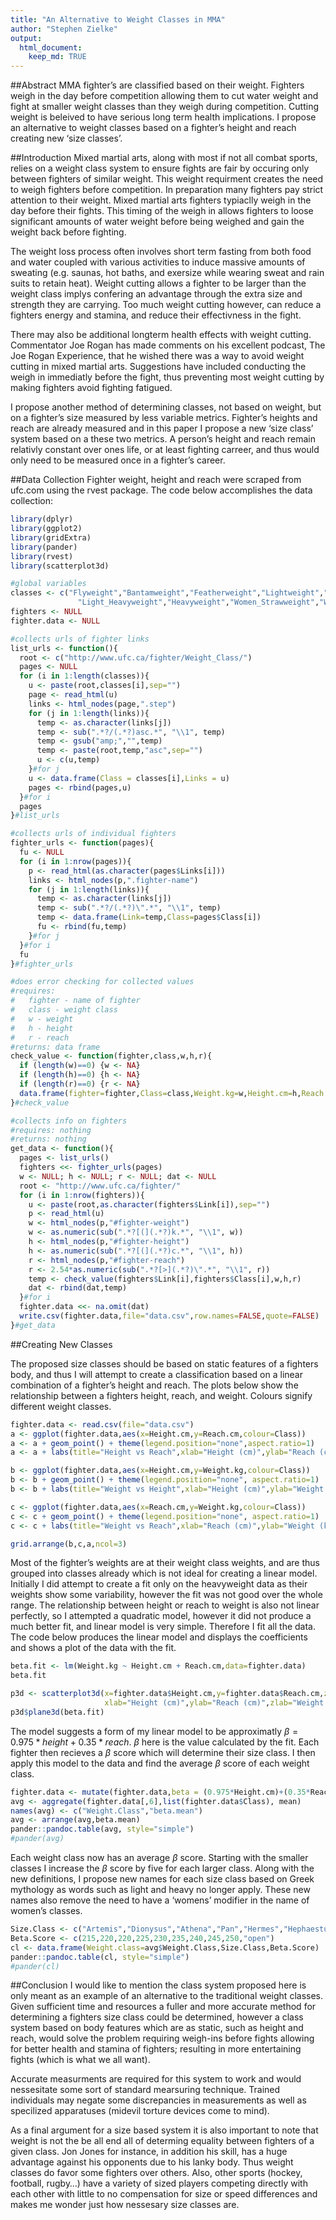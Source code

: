 ```yaml
---
title: "An Alternative to Weight Classes in MMA"
author: "Stephen Zielke"
output: 
  html_document:
    keep_md: TRUE
---
```


##Abstract
MMA fighter's are classified based on their weight. Fighters weigh in the day before competition allowing them to cut water weight and fight at smaller weight classes than they weigh during competition. Cutting weight is beleived to have serious long term health implications. I propose an alternative to weight classes based on a fighter's height and reach creating new 'size classes'.

##Introduction
Mixed martial arts, along with most if not all combat sports, relies on a weight class system to ensure fights are fair by occuring only between fighters of similar weight. This weight requirment creates the need to weigh fighters before competition. In preparation many fighters pay strict attention to their weight. Mixed martial arts fighters typiaclly weigh in the day before their fights. This timing of the weigh in allows fighters to loose significant amounts of water weight before being weighed and gain the weight back before fighting.

The weight loss process often involves short term fasting from both food and water coupled with various activities to induce massive amounts of sweating (e.g. saunas, hot baths, and exersize while wearing sweat and rain suits to retain heat). Weight cutting allows a fighter to be larger than the weight class implys confering an advantage through the extra size and strength they are carrying. Too much weight cutting however, can reduce a fighters energy and stamina, and reduce their effectivness in the fight.

There may also be additional longterm health effects with weight cutting. Commentator Joe Rogan has made comments on his excellent podcast, The Joe Rogan Experience, that he wished there was a way to avoid weight cutting in mixed martial arts. Suggestions have included conducting the weigh in immediatly before the fight, thus preventing most weight cutting by making fighters avoid fighting fatigued.

I propose another method of determining classes, not based on weight, but on a fighter's size measured by less variable metrics. Fighter's heights and reach are already measured and in this paper I propose a new 'size class' system based on a these two metrics. A person's height and reach remain relativly constant over ones life, or at least fighting carreer, and thus would only need to be measured once in a fighter's career.

##Data Collection
Fighter weight, height and reach were scraped from ufc.com using the rvest package. The code below accomplishes the data collection:
```r
library(dplyr)
library(ggplot2)
library(gridExtra)
library(pander)
library(rvest)
library(scatterplot3d)
```

```r
#global variables
classes <- c("Flyweight","Bantamweight","Featherweight","Lightweight","Welterweight","Middleweight",
               "Light_Heavyweight","Heavyweight","Women_Strawweight","Women_Bantamweight")
fighters <- NULL
fighter.data <- NULL

#collects urls of fighter links
list_urls <- function(){
  root <- c("http://www.ufc.ca/fighter/Weight_Class/")
  pages <- NULL
  for (i in 1:length(classes)){
    u <- paste(root,classes[i],sep="")
    page <- read_html(u)
    links <- html_nodes(page,".step")
    for (j in 1:length(links)){
      temp <- as.character(links[j])
      temp <- sub(".*?/(.*?)asc.*", "\\1", temp)
      temp <- gsub("amp;","",temp)
      temp <- paste(root,temp,"asc",sep="")
      u <- c(u,temp)
    }#for j
    u <- data.frame(Class = classes[i],Links = u)
    pages <- rbind(pages,u)
  }#for i
  pages
}#list_urls

#collects urls of individual fighters
fighter_urls <- function(pages){
  fu <- NULL
  for (i in 1:nrow(pages)){
    p <- read_html(as.character(pages$Links[i]))
    links <- html_nodes(p,".fighter-name")
    for (j in 1:length(links)){
      temp <- as.character(links[j])
      temp <- sub(".*?/(.*?)\".*", "\\1", temp)
      temp <- data.frame(Link=temp,Class=pages$Class[i])
      fu <- rbind(fu,temp)
    }#for j
  }#for i
  fu
}#fighter_urls

#does error checking for collected values
#requires:
#   fighter - name of fighter
#   class - weight class
#   w - weight
#   h - height
#   r - reach
#returns: data frame
check_value <- function(fighter,class,w,h,r){
  if (length(w)==0) {w <- NA}
  if (length(h)==0) {h <- NA}
  if (length(r)==0) {r <- NA}
  data.frame(fighter=fighter,Class=class,Weight.kg=w,Height.cm=h,Reach.cm=r)
}#check_value

#collects info on fighters
#requires: nothing
#returns: nothing
get_data <- function(){
  pages <- list_urls()
  fighters <<- fighter_urls(pages)
  w <- NULL; h <- NULL; r <- NULL; dat <- NULL
  root <- "http://www.ufc.ca/fighter/"
  for (i in 1:nrow(fighters)){
    u <- paste(root,as.character(fighters$Link[i]),sep="")
    p <- read_html(u)
    w <- html_nodes(p,"#fighter-weight")
    w <- as.numeric(sub(".*?[(](.*?)k.*", "\\1", w))
    h <- html_nodes(p,"#fighter-height")
    h <- as.numeric(sub(".*?[(](.*?)c.*", "\\1", h))
    r <- html_nodes(p,"#fighter-reach")
    r <- 2.54*as.numeric(sub(".*?[>](.*?)\".*", "\\1", r))
    temp <- check_value(fighters$Link[i],fighters$Class[i],w,h,r)
    dat <- rbind(dat,temp)
  }#for i
  fighter.data <<- na.omit(dat)
  write.csv(fighter.data,file="data.csv",row.names=FALSE,quote=FALSE)
}#get_data
```

##Creating New Classes

The proposed size classes should be based on static features of a fighters body, and thus I will attempt to create a classification based on a linear combination of a fighter's height and reach. The plots below show the relationship between a fighters height, reach, and weight. Colours signify different weight classes.

```r
fighter.data <- read.csv(file="data.csv")
a <- ggplot(fighter.data,aes(x=Height.cm,y=Reach.cm,colour=Class))
a <- a + geom_point() + theme(legend.position="none",aspect.ratio=1)
a <- a + labs(title="Height vs Reach",xlab="Height (cm)",ylab="Reach (cm)")

b <- ggplot(fighter.data,aes(x=Height.cm,y=Weight.kg,colour=Class))
b <- b + geom_point() + theme(legend.position="none", aspect.ratio=1)
b <- b + labs(title="Weight vs Height",xlab="Height (cm)",ylab="Weight (kg)")

c <- ggplot(fighter.data,aes(x=Reach.cm,y=Weight.kg,colour=Class))
c <- c + geom_point() + theme(legend.position="none", aspect.ratio=1)
c <- c + labs(title="Weight vs Reach",xlab="Reach (cm)",ylab="Weight (kg)")

grid.arrange(b,c,a,ncol=3)
```

Most of the fighter's weights are at their weight class weights, and are thus grouped into classes already which is not ideal for creating a linear model. Initially I did attempt to create a fit only on the heavyweight data as their weights show some variability, however the fit was not good over the whole range. The relationship between height or reach to weight is also not linear perfectly, so I attempted a quadratic model, however it did not produce a much better fit, and linear model is very simple. Therefore I fit all the data. The code below produces the linear model and displays the coefficients and shows a plot of the data with the fit.

```r
beta.fit <- lm(Weight.kg ~ Height.cm + Reach.cm,data=fighter.data)
beta.fit

p3d <- scatterplot3d(x=fighter.data$Height.cm,y=fighter.data$Reach.cm,z=fighter.data$Weight.kg,angle=60,
                     xlab="Height (cm)",ylab="Reach (cm)",zlab="Weight (kg)")
p3d$plane3d(beta.fit)
```

The model suggests a form of my linear model to be approximatly $\beta = 0.975*height + 0.35*reach$. $\beta$ here is the value calculated by the fit. Each fighter then recieves a $\beta$ score which will determine their size class. I then apply this model to the data and find the average $\beta$ score of each weight class.

```r
fighter.data <- mutate(fighter.data,beta = (0.975*Height.cm)+(0.35*Reach.cm))
avg <- aggregate(fighter.data[,6],list(fighter.data$Class), mean)
names(avg) <- c("Weight.Class","beta.mean")
avg <- arrange(avg,beta.mean)
pander::pandoc.table(avg, style="simple")
#pander(avg)
```

Each weight class now has an average $\beta$ score. Starting with the smaller classes I increase the $\beta$ score by five for each larger class. Along with the new definitions, I propose new names for each size class based on Greek mythology as words such as light and heavy no longer apply. These new names also remove the need to have a 'womens' modifier in the name of women's classes.

```r
Size.Class <- c("Artemis","Dionysus","Athena","Pan","Hermes","Hephaestus","Ares","Apollo","Poseidon","Zeus")
Beta.Score <- c(215,220,220,225,230,235,240,245,250,"open")
cl <- data.frame(Weight.class=avg$Weight.Class,Size.Class,Beta.Score)
pander::pandoc.table(cl, style="simple")
#pander(cl)
```

##Conclusion
I would like to mention the class system proposed here is only meant as an example of an alternative to the traditional weight classes. Given sufficient time and resources a fuller and more accurate method for determining a fighters size class could be determined, however a class system based on body features which are as static, such as height and reach, would solve the problem requiring weigh-ins before fights allowing for better health and stamina of fighters; resulting in more entertaining fights (which is what we all want).

Accurate measurments are required for this system to work and would nessesitate some sort of standard mearsuring technique. Trained individuals may negate some discrepancies in measurements as well as specilized apparatuses (midevil torture devices come to mind).

As a final argument for a size based system it is also important to note that weight is not the be all end all of determing equality between fighters of a given class. Jon Jones for instance, in addition his skill, has a huge advantage against his opponents due to his lanky body. Thus weight classes do favor some fighters over others. Also, other sports (hockey, football, rugby...) have a variety of sized players competing directly with each other with little to no compensation for size or speed differences and makes me wonder just how nessesary size classes are.
